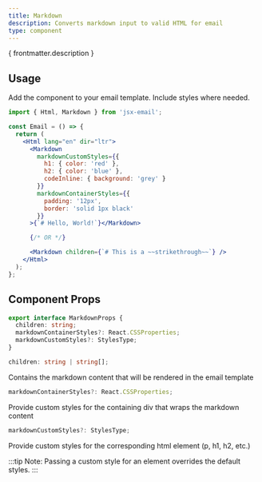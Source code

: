 ```yaml
---
title: Markdown
description: Converts markdown input to valid HTML for email
type: component
---
```


<p>{ frontmatter.description }</p>

<Install type={frontmatter.type}/>

## Usage

Add the component to your email template. Include styles where needed.

```jsx
import { Html, Markdown } from 'jsx-email';

const Email = () => {
  return (
    <Html lang="en" dir="ltr">
      <Markdown
        markdownCustomStyles={{
          h1: { color: 'red' },
          h2: { color: 'blue' },
          codeInline: { background: 'grey' }
        }}
        markdownContainerStyles={{
          padding: '12px',
          border: 'solid 1px black'
        }}
      >{`# Hello, World!`}</Markdown>

      {/* OR */}

      <Markdown children={`# This is a ~~strikethrough~~`} />
    </Html>
  );
};
```

## Component Props

```ts
export interface MarkdownProps {
  children: string;
  markdownContainerStyles?: React.CSSProperties;
  markdownCustomStyles?: StylesType;
}
```

```ts
children: string | string[];
```

Contains the markdown content that will be rendered in the email template

```ts
markdownContainerStyles?: React.CSSProperties;
```

Provide custom styles for the containing div that wraps the markdown content

```ts
markdownCustomStyles?: StylesType;
```

Provide custom styles for the corresponding html element (p, h1, h2, etc.)

:::tip
Note: Passing a custom style for an element overrides the default styles.
:::

